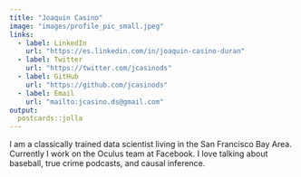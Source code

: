 ```yaml
---
title: "Joaquin Casino"
image: "images/profile_pic_small.jpeg"
links:
  - label: LinkedIn
    url: "https://es.linkedin.com/in/joaquin-casino-duran"
  - label: Twitter
    url: "https://twitter.com/jcasinods"
  - label: GitHub
    url: "https://github.com/jcasinods"
  - label: Email
    url: "mailto:jcasino.ds@gmail.com"
output:
  postcards::jolla
---
```

 
I am a classically trained data scientist living in the San Francisco Bay Area. 
Currently I work on the Oculus team at Facebook. I love talking about baseball, 
true crime podcasts, and causal inference.
